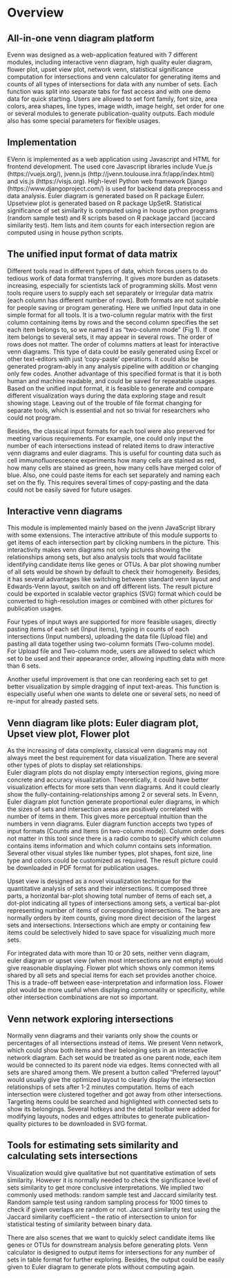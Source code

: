 # Overview

## All-in-one venn diagram platform

Evenn was designed as a web-application featured with 7 different modules, including interactive venn diagram, high quality euler diagram, flower plot, upset view plot, network venn, statistical significance computation for intersections and venn calculator for generating items and counts of all types of intersections for data with any number of sets. Each function was split into separate tabs for fast access and with one demo data for quick starting. Users are allowed to set font family, font size, area colors, area shapes, line types, image width, image height, set order for one or several modules to generate publication-quality outputs. Each module also has some special parameters for flexible usages.

## Implementation

EVenn is implemented as a web application using Javascript and HTML for frontend development. The used core Javascript libraries include Vue.js (https://vuejs.org/), jvenn.js (http://jvenn.toulouse.inra.fr/app/index.html) and vis.js (https://visjs.org). High-level Python web framework Django (https://www.djangoproject.com/) is used for backend data preprocess and data analysis. Euler diagram is generated based on R package Eulerr. Upsetview plot is generated based on R package UpSetR. Statistical significance of set similarity is computed using in house python programs (random sample test) and R scripts based on R package jaccard (jaccard similarity test). Item lists and item counts for each intersection region are computed using in house python scripts.

## The unified input format of data matrix

Different tools read in different types of data, which forces users to do tedious work of data format transferring. It gives more burden as datasets increasing, especially for scientists lack of programming skills. Most venn tools require users to supply each set separately or irregular data matrix (each column has different number of rows). Both formats are not suitable for people saving or program generating. 
Here we unified Input data in one simple format for all tools. It is a two-column regular matrix with the first column containing items by rows and the second column specifies the set each item belongs to, so we named it as “two-column mode” (Fig 1). If one item belongs to several sets, it may appear in several rows. The order of rows does not matter. The order of columns matters at least for interactive venn diagrams. This type of data could be easily generated using Excel or other text-editors with just ‘copy-paste’ operations. It could also be generated program-ably in any analysis pipeline with addition or changing only few codes. Another advantage of this specified format is that it is both human and machine readable, and could be saved for repeatable usages. Based on the unified input format, it is feasible to generate and compare different visualization ways during the data exploring stage and result showing stage. Leaving out of the trouble of file format changing for separate tools, which is essential and not so trivial for researchers who could not program.  

Besides, the classical input formats for each tool were also preserved for meeting various requirements. For example, one could only input the number of each intersections instead of related items to draw interactive venn diagrams and euler diagrams. This is useful for counting data such as cell immunofluorescence experiments how many cells are stained as red, how many cells are stained as green, how many cells have merged color of blue. Also, one could paste items for each set separately and naming each set on the fly. This requires several times of copy-pasting and the data could not be easily saved for future usages.   

## Interactive venn diagrams

This module is implemented mainly based on the jvenn JavaScript library with some extensions. The interactive attribute of this module supports to get items of each intersection part by clicking numbers in the picture. This interactivity makes venn diagrams not only pictures showing the relationships among sets, but also analysis tools that would facilitate identifying candidate items like genes or OTUs. A bar plot showing number of all sets would be shown by default to check their homogeneity. Besides, it has several advantages like switching between standard venn layout and Edwards-Venn layout, switch on and off different lists. The result picture could be exported in scalable vector graphics (SVG) format which could be converted to high-resolution images or combined with other pictures for publication usages. 

Four types of input ways are supported for more feasible usages, directly pasting items of each set (Input items), typing in counts of each intersections (Input numbers), uploading the data file (Upload file) and pasting all data together using two-column formats (Two-column mode). For Upload file and Two-column mode, users are allowed to select which set to be used and their appearance order, allowing inputting data with more than 6 sets.   
  
Another useful improvement is that one can reordering each set to get better visualization by simple dragging of input text-areas. This function is especially useful when one wants to delete one or several sets, no need of re-input for already pasted sets.   

## Venn diagram like plots: Euler diagram plot, Upset view plot, Flower plot

As the increasing of data complexity, classical venn diagrams may not always meet the best requirement for data visualization. There are several other types of plots to display set relationships.  
Euler diagram plots do not display empty intersection regions, giving more concrete and accuracy visualization. Theoretically, it could have better visualization effects for more sets than venn diagrams. And it could clearly show the fully-containing-relationships among 2 or several sets. In Evenn, Euler diagram plot function generate proportional euler diagrams, in which the sizes of sets and intersection areas are positively correlated with number of items in them. This gives more perceptual intuition than the numbers in venn diagrams. Euler diagram function accepts two types of input formats (Counts and Items (in two-column mode)). Column order does not matter in this tool since there is a radio combo to specify which column contains items information and which column contains sets information. Several other visual styles like number types, plot shapes, font size, line type and colors could be customized as required. The result picture could be downloaded in PDF format for publication usages.

Upset view is designed as a novel visualization technique for the quantitative analysis of sets and their intersections. It composed three parts, a horizontal bar-plot showing total number of items of each set, a dot-plot indicating all types of intersections among sets, a vertical bar-plot representing number of items of corresponding intersections. The bars are normally orders by item counts, giving more direct decision of the largest sets and intersections. Intersections which are empty or containing few items could be selectively hided to save space for visualizing much more sets. 

For integrated data with more than 10 or 20 sets, neither venn diagram, euler diagram or upset view (when most intersections are not empty) would give reasonable displaying. Flower plot which shows only common items shared by all sets and special items for each set provides another choice. This is a trade-off between ease-interpretation and information loss. Flower plot would be more useful when displaying commonality or specificity, while other intersection combinations are not so important.  

 
## Venn network exploring intersections


Normally venn diagrams and their variants only show the counts or percentages of all intersections instead of items. We present Venn network, which could show both items and their belonging sets in an interactive network diagram. Each set would be treated as one parent node, each item would be connected to its parent node via edges. Items connected with all sets are shared among them. We present a button called “Preferred layout” would usually give the optimized layout to clearly display the intersection relationships of sets after 1-2 minutes computation. Items of each intersection were clustered together and got away from other intersections. Targeting items could be searched and highlighted with connected sets to show its belongings. Several hotkeys and the detail toolbar were added for modifying layouts, nodes and edges attributes to generate publication-quality pictures to be downloaded in SVG format. 

## Tools for estimating sets similarity and calculating sets intersections

Visualization would give qualitative but not quantitative estimation of sets similarity. However it is normally needed to check the significance level of sets similarity to get more conclusive interpretations. We implied two commonly used methods: random sample test and Jaccard similarity test. Random sample test using random sampling process for 1000 times to check if given overlaps are random or not. Jaccard similarity test using the Jaccard similarity coefficient -- the ratio of intersection to union for statistical testing of similarity between binary data. 

There are also scenes that we want to quickly select candidate items like genes or OTUs for downstream analysis before generating plots. Venn calculator is designed to output items for intersections for any number of sets in table format for further exploring. Besides, the output could be easily given to Euler diagram to generate plots without computing again. 
